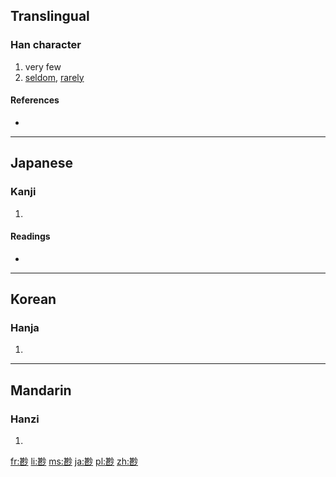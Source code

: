 {{also|鮮}}
==Translingual==

===Han character===
{{Han char|rn=42|rad=小|as=10|sn=13|four=|canj=廿女火竹 (TVFH)}}

# very few
# [[seldom]], [[rarely]]

====References====
* {{Han ref|kx=0297.270|dkj=07523|dj=0592.260|hdz=10565.160|uh=5C20|ud=23584}}

----

==Japanese==

===Kanji===
{{ja-kanji|grade=|rs=小10}}

# {{defn|lang=ja|sort=小10}}

====Readings====
* {{ja-readings|on=[[せん]] (sen)|kun=[[すくない]] (sukunai)}}

----

==Korean==

===Hanja===
{{ko-hanja|hangeul=선|rv=seon|mr=sŏn}}

# {{defn|lang=ko|sort=小10}}

----

==Mandarin==

===Hanzi===
{{cmn-hanzi|pin=[[xiǎn]] ([[xian3]])|wg=hsien<sup>3</sup>}}

# {{defn|lang=cmn|sort=小10}}

[[fr:尠]]
[[li:尠]]
[[ms:尠]]
[[ja:尠]]
[[pl:尠]]
[[zh:尠]]